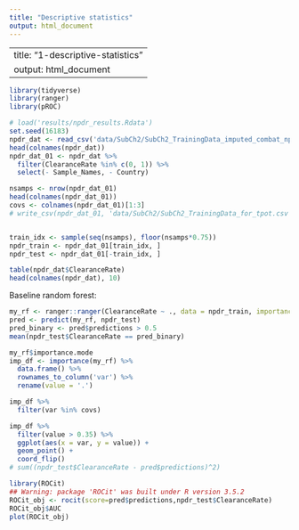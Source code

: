 ```yaml
---
title: "Descriptive statistics"
output: html_document
---
```

---
title: "1-descriptive-statistics"
output: html_document
---

```r
library(tidyverse)
library(ranger)
library(pROC)
```



```r
# load('results/npdr_results.Rdata')
set.seed(16183)
npdr_dat <- read_csv('data/SubCh2/SubCh2_TrainingData_imputed_combat_npdred.csv')[, -1]
head(colnames(npdr_dat))
npdr_dat_01 <- npdr_dat %>%
  filter(ClearanceRate %in% c(0, 1)) %>%
  select(- Sample_Names, - Country)

nsamps <- nrow(npdr_dat_01)
head(colnames(npdr_dat_01))
covs <- colnames(npdr_dat_01)[1:3]
# write_csv(npdr_dat_01, 'data/SubCh2/SubCh2_TrainingData_for_tpot.csv')


train_idx <- sample(seq(nsamps), floor(nsamps*0.75))
npdr_train <- npdr_dat_01[train_idx, ]
npdr_test <- npdr_dat_01[-train_idx, ]

table(npdr_dat$ClearanceRate)
head(colnames(npdr_dat), 10)

```

Baseline random forest:

```r
my_rf <- ranger::ranger(ClearanceRate ~ ., data = npdr_train, importance = 'impurity')
pred <- predict(my_rf, npdr_test)
pred_binary <- pred$predictions > 0.5
mean(npdr_test$ClearanceRate == pred_binary)

my_rf$importance.mode
imp_df <- importance(my_rf) %>%
  data.frame() %>% 
  rownames_to_column('var') %>%
  rename(value = '.')

imp_df %>%
  filter(var %in% covs)

imp_df %>%
  filter(value > 0.35) %>%
  ggplot(aes(x = var, y = value)) + 
  geom_point() +
  coord_flip()
# sum((npdr_test$ClearanceRate - pred$predictions)^2)
```


```r
library(ROCit)
## Warning: package 'ROCit' was built under R version 3.5.2
ROCit_obj <- rocit(score=pred$predictions,npdr_test$ClearanceRate)
ROCit_obj$AUC
plot(ROCit_obj)
```

